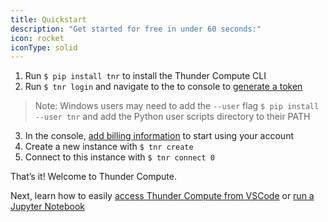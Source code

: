 ```yaml
---
title: Quickstart
description: "Get started for free in under 60 seconds:"
icon: rocket
iconType: solid
---
```



1.  Run `$ pip install tnr` to install the Thunder Compute CLI
2.  Run `$ tnr login` and navigate to the to console to [generate a token](https://console.thundercompute.com/settings/tokens)
> Note: Windows users may need to add the `--user` flag `$ pip install --user tnr` and add the Python user scripts directory to their PATH
3.  In the console, [add billing information](https://console.thundercompute.com/settings/billing) to start using your account
4.  Create a new instance with `$ tnr create`
5.  Connect to this instance with `$ tnr connect 0`

That’s it! Welcome to Thunder Compute.

Next, learn how to easily [access Thunder Compute from VSCode](https://docs.thundercompute.com/docs/guides/vscode-integration-for-thunder-compute) or [run a Jupyter Notebook](https://docs.thundercompute.com/docs/guides/running-jupyter-notebooks-on-thunder-compute)


